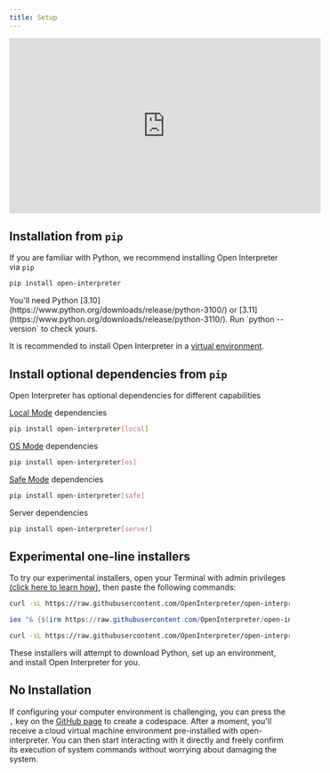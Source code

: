 ```yaml
---
title: Setup
---
```


<iframe
  width="560"
  height="315"
  src="https://www.youtube.com/embed/5sk3t8ilDR8"
  frameBorder="0"
  allow="accelerometer; autoplay; clipboard-write; encrypted-media; gyroscope; picture-in-picture"
  allowFullScreen
></iframe>

## Installation from `pip`

If you are familiar with Python, we recommend installing Open Interpreter via `pip`

```bash
pip install open-interpreter
```

<Info>
  You'll need Python
  [3.10](https://www.python.org/downloads/release/python-3100/) or
  [3.11](https://www.python.org/downloads/release/python-3110/). Run `python
  --version` to check yours.

It is recommended to install Open Interpreter in a [virtual
environment](https://docs.python.org/3/library/venv.html).

</Info>

## Install optional dependencies from `pip`

Open Interpreter has optional dependencies for different capabilities

[Local Mode](/guides/running-locally) dependencies

```bash
pip install open-interpreter[local]
```

[OS Mode](/guides/os-mode) dependencies

```bash
pip install open-interpreter[os]
```

[Safe Mode](/safety/safe-mode) dependencies

```bash
pip install open-interpreter[safe]
```

Server dependencies

```bash
pip install open-interpreter[server]
```

## Experimental one-line installers

To try our experimental installers, open your Terminal with admin privileges [(click here to learn how)](https://chat.openai.com/share/66672c0f-0935-4c16-ac96-75c1afe14fe3), then paste the following commands:

<CodeGroup>

```bash Mac
curl -sL https://raw.githubusercontent.com/OpenInterpreter/open-interpreter/main/installers/oi-mac-installer.sh | bash
```

```powershell Windows
iex "& {$(irm https://raw.githubusercontent.com/OpenInterpreter/open-interpreter/main/installers/oi-windows-installer-conda.ps1)}"
```

```bash Linux
curl -sL https://raw.githubusercontent.com/OpenInterpreter/open-interpreter/main/installers/oi-linux-installer.sh | bash
```

</CodeGroup>

These installers will attempt to download Python, set up an environment, and install Open Interpreter for you.

## No Installation

If configuring your computer environment is challenging, you can press the `,` key on the [GitHub page](https://github.com/OpenInterpreter/open-interpreter) to create a codespace. After a moment, you'll receive a cloud virtual machine environment pre-installed with open-interpreter. You can then start interacting with it directly and freely confirm its execution of system commands without worrying about damaging the system.
